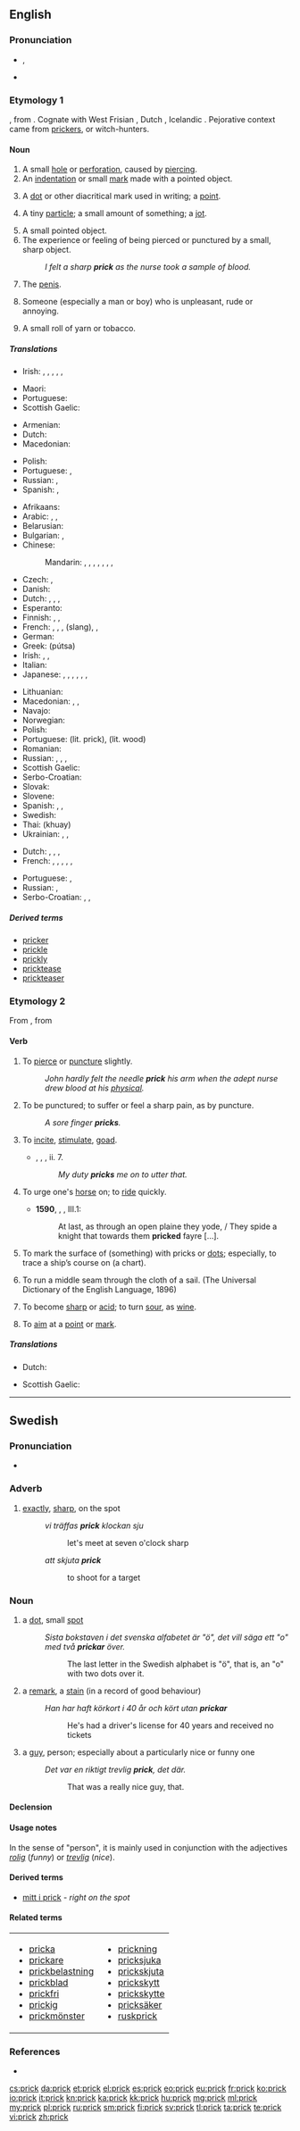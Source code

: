 ==English==

{{wikipedia|dab=prick}}

===Pronunciation===
* {{IPA|/pɹɪk/}}, {{X-SAMPA|/prIk/}}
* {{rhymes|ɪk}}

===Etymology 1===
{{etyl|ang|en}} {{term|prica|lang=ang}}, from {{etyl|gem-pro|en}}. Cognate with West Frisian {{term|prik||small hole|lang=fy}}, Dutch {{term|prik||point, small stick|lang=nl}}, Icelandic {{term|prik||dot, small stick|lang=is}}. Pejorative context came from [[prickers]], or witch-hunters.

====Noun====
{{en-noun}}

# A small [[hole]] or [[perforation]], caused by [[pierce|piercing]]. {{defdate|from 10th c.}}
# An [[indentation]] or small [[mark]] made with a pointed object. {{defdate|from 10th c.}}
# {{context|obsolete|lang=en}} A [[dot]] or other diacritical mark used in writing; a [[point]]. {{defdate|10th-18th c.}}
# {{context|obsolete|lang=en}} A tiny [[particle]]; a small amount of something; a [[jot]]. {{defdate|10th-18th c.}}
# A small pointed object. {{defdate|from 10th c.}}
# The experience or feeling of being pierced or punctured by a small, sharp object. {{defdate|from 13th c.}}
#: ''I felt a sharp '''prick''' as the nurse took a sample of blood.''
# {{context|slang|vulgar|lang=en}} The [[penis]]. {{defdate|from 16th c.}}
# {{context|slang|pejorative|lang=en}} Someone (especially a man or boy) who is unpleasant, rude or annoying. {{defdate|from 16th c.}}
# {{context|now|_|historical|lang=en}} A small roll of yarn or tobacco. {{defdate|from 17th c.}}

=====Translations=====
{{trans-top|small pointed object}}
* Irish: {{t-|ga|bior|m}}, {{t-|ga|dealg|f}}, {{t+|ga|tairne|m}}, {{t-|ga|dealg|f}}, {{t-|ga|goineog|f}}, {{t+|ga|tairne|m}}
{{trans-mid}}
* Maori: {{t|mi|kātara}}
* Portuguese: {{t|pt|farpa|f}}
* Scottish Gaelic: {{t-|gd|stob|m}}
{{trans-bottom}}

{{trans-top|feeling of being pierced or punctured}}
* Armenian: {{t-|hy|խայթոց|tr=xayt’oc’}}
* Dutch: {{t+|nl|prik|n}}
* Macedonian: {{t-|mk|убод|m|tr=úbod}}
{{trans-mid}}
* Polish: {{t|pl|ukłucie|n}}
* Portuguese: {{t|pt|picada|f}}, {{t|pt|pontada|f}}
* Russian: {{t|ru|укол|m|tr=ukól|sc=Cyrl}}, {{t|ru|прокол|m|tr=prokól|sc=Cyrl}} {{qualifier|puncture}}
* Spanish: {{t-|es|punzada|f}}, {{t+|es|piquete|m}}
{{trans-bottom}}

{{trans-top|(slang) a penis}}
* Afrikaans: {{t-|af|peester}}
* Arabic: {{t+|ar|زب|m|tr=zubb}}, {{t-|ar|زبر|m|tr=zubr}}, {{t-|ar|أير|m|tr=ʾayr}}
* Belarusian: {{t-|be|хуй|m|tr=xuj}}
* Bulgarian: {{t-|bg|кур|m|tr=kur}}, {{t-|bg|хуй|m|tr=huj}}
* Chinese:
*: Mandarin: {{t|cmn|雞巴|sc=Hani}}, {{t+|cmn|鸡巴|tr=jība|sc=Hani}}, {{t+|cmn|屌|tr=diǎo|sc=Hani}}, {{qualifier|euphemism}} {{t+|cmn|鳥|sc=Hani}}, {{t-|cmn|鸟|tr=diǎo|sc=Hani}}, {{t|cmn|小雞雞|sc=Hani}}, {{t|cmn|小鸡鸡|tr=xiǎojījī|sc=Hani}}, {{t|cmn|小弟弟|tr=xiǎodìdì|sc=Hani}}
* Czech: {{t-|cs|lofas|m}}, {{t+|cs|čurák}}
* Danish: {{t+|da|prik|n}}
* Dutch: {{t+|nl|lul}}, {{t-|nl|toeter}}, {{t+|nl|slurf}}, {{t+|nl|pik|m}}
* Esperanto: {{t+|eo|kaco}}
* Finnish: {{t+|fi|kyrpä}}, {{t+|fi|mulkku}}, {{t+|fi|kulli}}
* French: {{t+|fr|bite|f}}, {{t+|fr|paf|m}}, {{t+|fr|pine|f}}, {{t+|fr|queue|f}} (slang), {{t+|fr|vit|m}}, {{t+|fr|zob|m}}
* German: {{t+|de|Pimmel|m}}
* Greek: {{t+|el|πούτσα}} (pútsa) {{f}}
* Irish: {{t-|ga|slat}}, {{t+|ga|tairne|m}}, {{t+|ga|tairne|m}}
* Italian: {{t+|it|cazzo}}
* Japanese: {{t+|ja|ちんこ|tr=chinko}}, {{t+|ja|ちんぽ|tr=chinpo}}, {{t-|ja|ちんちん|tr=chinchin}}, {{qualifier|of children}} {{t-|ja|おちんちん|tr=o-chinchin}}, {{t-|ja|ぽこちん|tr=pokochin}}, {{t-|ja|まら|tr=mara}}, {{t-|ja|ちんぽこ|tr=chinpoko}}
{{trans-mid}}
* Lithuanian: {{t-|lt|bybis}}
* Macedonian: {{t-|mk|стап|m|tr=stáp}}, {{t-|mk|мандало|n|tr=mándalo}}, {{t-|mk|кур|m|tr=kur}}
* Navajo: {{tø|nv|acho'}}
* Norwegian: {{t+|no|pikk}}
* Polish: {{t+|pl|chuj}}
* Portuguese: {{t|pt|pica|f}} (lit. prick), {{t+|pt|pau|m}} (lit. wood)
* Romanian: {{t+|ro|pula}}
* Russian: {{t+|ru|хуй|m|tr=xuj}}, {{t+|ru|хер|m|tr=xer}}, {{qualifier|mild}} {{t+|ru|член|m|tr=člen}}, {{qualifier|of children}} {{t+|ru|писюн|m|tr=pisjún}}
* Scottish Gaelic: {{t-|gd|bod}}
* Serbo-Croatian: {{t-|sh|pimpek|m}}
* Slovak: {{t+|sk|kokot}}
* Slovene: {{t-|sl|kurac}}
* Spanish: {{t-|es|reata|f}}, {{qualifier|Mexico, California}} {{t+|es|macana|f}}, {{qualifier|Spain}}
* Swedish: {{t+|sv|kuk}}
* Thai: {{t+|th|ควย}} (khuay)
* Ukrainian: {{t+|uk|хуй|m|tr=xuj}}, {{qualifier|of children}} {{t-|uk|пісюн|m|tr=pisjún}}, {{t-|uk|прутень|m|tr=prúten'|sc=Cyrl}}
{{trans-bottom}}

{{trans-top|an annoying person}}
* Dutch: {{t+|nl|lul}}, {{t+|nl|pestkop}}, {{t+|nl|onnozelaar}}, {{t+|nl|oen}}
* French: {{t-|fr|petit con|m}}, {{t+|fr|emmerdeur|m}}, {{t+|fr|pédé|m}}, {{t+|fr|connard|m}}, {{t+|fr|andouille|f}}, {{t+|fr|enfoiré|m}}
{{trans-mid}}
* Portuguese: {{t|pt|arrogante|m|f}}, {{t|pt|ignorante|m|f}}
* Russian: {{t|ru|придурок|m|tr=pridúrok|sc=Cyrl}}, {{t|ru|недоумок|tr=nedoúmok|sc=Cyrl}}
* Serbo-Croatian: {{t-|sh|pizdek|m}}, {{t-|sh|pizdun|m}}, {{t-|sh|pizdun|m}}
{{trans-bottom}}

=====Derived terms=====
* [[pricker]]
* [[prickle]]
* [[prickly]]
* [[pricktease]]
* [[prickteaser]]

===Etymology 2===
From {{etyl|enm|en}} {{term|prikken||lang=enm}}, from {{etyl|ang|en}} {{term|prician||lang=ang}}

====Verb====
{{en-verb}}

# {{context|transitive|lang=en}} To [[pierce]] or [[puncture]] slightly. {{defdate|from 11th c.}}
#: ''John hardly felt the needle '''prick''' his arm when the adept nurse drew blood at his [[physical]].''
# {{context|intransitive|dated|lang=en}} To be punctured; to suffer or feel a sharp pain, as by puncture.
#: ''A sore finger '''pricks'''.''
# {{context|transitive|lang=en}} To [[incite]], [[stimulate]], [[goad]]. {{defdate|from 13th c.}}
#* {{rfdate}}, {{w|Shakespeare}}, ''{{w|Two Gentlemen of Verona}}'', ii. 7.
#*: ''My duty '''pricks''' me on to utter that.''
# {{context|intransitive|archaic|lang=en}} To urge one's [[horse]] on; to [[ride]] quickly. {{defdate|from 14th c.}}
#: {{rfquotek|Milton}}
#* '''1590''', {{w|Edmund Spenser}}, ''{{w|The Faerie Queene}}'', III.1:
#*: At last, as through an open plaine they yode, / They spide a knight that towards them '''pricked''' fayre [...].
# {{context|transitive|chiefly|_|nautical|lang=en}} To mark the surface of (something) with pricks or [[dots]]; especially, to trace a ship’s course on (a chart). {{defdate|from 16th c.}}
# {{context|nautical|obsolete|lang=en}} To run a middle seam through the cloth of a sail. (The Universal Dictionary of the English Language, 1896)
# {{context|intransitive|lang=en}} To become [[sharp]] or [[acid]]; to turn [[sour]], as [[wine]].
# To [[aim]] at a [[point]] or [[mark]].
#: {{rfquotek|Hawkins}}

{{Webster 1913}}

=====Translations=====
{{trans-top|pierce}}
* Dutch: {{t+|nl|prik}}
{{trans-mid}}
* Scottish Gaelic: {{t-|gd|stob}}
{{trans-bottom}}

{{trans-top|urge, goad}}
{{trans-mid}}
{{trans-bottom}}

----

==Swedish==

===Pronunciation===
* {{audio|Sv-en prick.ogg|audio}}

===Adverb===
{{head|sv|adverb}}

# [[exactly]], [[sharp]], on the spot
#: ''vi träffas '''prick''' klockan sju''
#:: let's meet at seven o'clock sharp
#: ''att skjuta '''prick'''''
#:: to shoot for a target

===Noun===
{{sv-noun|g=c}}

# a [[dot]], small [[spot]]
#: ''Sista bokstaven i det svenska alfabetet är "ö", det vill säga ett "o" med två '''prickar''' över.''
#:: The last letter in the Swedish alphabet is "ö", that is, an "o" with two dots over it.
# a [[remark]], a [[stain]] (in a record of good behaviour)
#: ''Han har haft körkort i 40 år och kört utan '''prickar'''''
#:: He's had a driver's license for 40 years and received no tickets
# a [[guy]], person; especially about a particularly nice or funny one
#: ''Det var en riktigt trevlig '''prick''', det där.''
#:: That was a really nice guy, that.

====Declension====
{{sv-noun-reg-ar}}

====Usage notes====
In the sense of "person", it is mainly used in conjunction with the adjectives ''[[rolig]]'' (''funny'') or ''[[trevlig]]'' (''nice'').

====Derived terms====
* [[mitt i prick]] - ''right on the spot''

====Related terms====
{|
|- valign=top
|
* [[pricka]]
* [[prickare]]
* [[prickbelastning]]
* [[prickblad]]
* [[prickfri]]
* [[prickig]]
* [[prickmönster]]
|
* [[prickning]]
* [[pricksjuka]]
* [[prickskjuta]]
* [[prickskytt]]
* [[prickskytte]]
* [[pricksäker]]
* [[ruskprick]]
|}

===References===
* {{R:SAOL}}

[[cs:prick]]
[[da:prick]]
[[et:prick]]
[[el:prick]]
[[es:prick]]
[[eo:prick]]
[[eu:prick]]
[[fr:prick]]
[[ko:prick]]
[[io:prick]]
[[it:prick]]
[[kn:prick]]
[[ka:prick]]
[[kk:prick]]
[[hu:prick]]
[[mg:prick]]
[[ml:prick]]
[[my:prick]]
[[pl:prick]]
[[ru:prick]]
[[sm:prick]]
[[fi:prick]]
[[sv:prick]]
[[tl:prick]]
[[ta:prick]]
[[te:prick]]
[[vi:prick]]
[[zh:prick]]